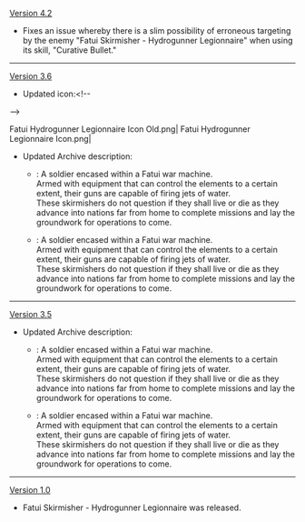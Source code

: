{{Change History/Header}}
[[Version 4.2]]
* Fixes an issue whereby there is a slim possibility of erroneous targeting by the enemy "Fatui Skirmisher - Hydrogunner Legionnaire" when using its skill, "Curative Bullet."
----
[[Version 3.6]]
* Updated icon:<!--
--><gallery>
Fatui Hydrogunner Legionnaire Icon Old.png|{{Color|Old}}
Fatui Hydrogunner Legionnaire Icon.png|{{Color|New}}
</gallery>
* Updated Archive description:
** {{Color|Old}}: A soldier encased within a Fatui war machine.<br>Armed with equipment that can control the elements to a certain extent, their guns are capable of firing jets of water.<br>These skirmishers do not question if they shall live or die as they advance into nations far from home to complete {{Highlight|{{Sic|reconaissance}}}} missions and lay the groundwork for operations to come.
** {{Color|New}}: A soldier encased within a Fatui war machine.<br>Armed with equipment that can control the elements to a certain extent, their guns are capable of firing jets of water.<br>These skirmishers do not question if they shall live or die as they advance into nations far from home to complete {{Highlight|reconnaissance}} missions and lay the groundwork for operations to come.
----
[[Version 3.5]]
* Updated Archive description:
** {{Color|Old}}: A soldier encased within a Fatui war machine.<br>Armed with equipment that can control the elements to a certain extent, their guns are capable of firing jets of water.<br>These skirmishers do not question if they shall live or die as they advance into nations far from home to complete {{Highlight|advance}} missions and lay the groundwork for operations to come.
** {{Color|New}}: A soldier encased within a Fatui war machine.<br>Armed with equipment that can control the elements to a certain extent, their guns are capable of firing jets of water.<br>These skirmishers do not question if they shall live or die as they advance into nations far from home to complete {{Highlight|{{Sic|reconaissance}}}} missions and lay the groundwork for operations to come.
----
[[Version 1.0]]
* Fatui Skirmisher - Hydrogunner Legionnaire was released.